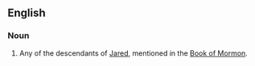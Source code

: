 ==English==

===Noun===
{{wikipedia}}
{{en-noun}}

# Any of the descendants of [[Jared]], mentioned in the [[Book of Mormon]].